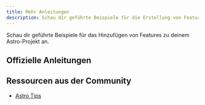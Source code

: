 ```yaml
---
title: Mehr Anleitungen
description: Schau dir geführte Beispiele für die Erstellung von Features in Astro an.
---
```



Schau dir geführte Beispiele für das Hinzufügen von Features zu deinem Astro-Projekt an.

## Offizielle Anleitungen

<RecipesNav />

## Ressourcen aus der Community

- [Astro Tips](https://astro-tips.dev)
